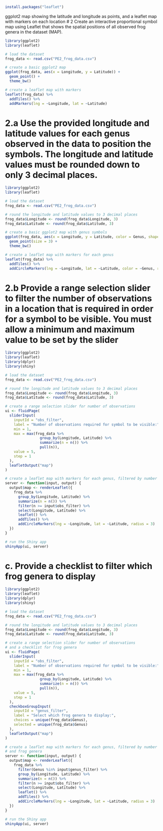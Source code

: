 ```r
install.packages("leaflet")
```

ggplot2 map showing the latitude and longitude as points, and a leaflet map with markers on each location
# 2 Create an interactive proportional symbol map using Leaflet that shows the spatial positions of all observed frog genera in the dataset (MAP).
```r
library(ggplot2)
library(leaflet)

# load the dataset
frog_data <- read.csv("PE2_frog_data.csv")

# create a basic ggplot2 map
ggplot(frog_data, aes(x = Longitude, y = Latitude)) +
  geom_point() +
  theme_bw()

# create a leaflet map with markers
leaflet(frog_data) %>%
  addTiles() %>%
  addMarkers(lng = ~Longitude, lat = ~Latitude)

```

# 2.a Use the provided longitude and latitude values for each genus observed in the data to position the symbols. The longitude and latitude values must be rounded down to only 3 decimal places.
```r
library(ggplot2)
library(leaflet)

# load the dataset
frog_data <- read.csv("PE2_frog_data.csv")

# round the longitude and latitude values to 3 decimal places
frog_data$Longitude <- round(frog_data$Longitude, 3)
frog_data$Latitude <- round(frog_data$Latitude, 3)

# create a basic ggplot2 map with genus symbols
ggplot(frog_data, aes(x = Longitude, y = Latitude, color = Genus, shape = Genus)) +
  geom_point(size = 3) +
  theme_bw()

# create a leaflet map with markers for each genus
leaflet(frog_data) %>%
  addTiles() %>%
  addCircleMarkers(lng = ~Longitude, lat = ~Latitude, color = ~Genus, radius = 3)

```

# 2.b Provide a range selection slider to filter the number of observations in a location that is required in order for a symbol to be visible. You must allow a minimum and maximum value to be set by the slider
```r
library(ggplot2)
library(leaflet)
library(dplyr)
library(shiny)

# load the dataset
frog_data <- read.csv("PE2_frog_data.csv")

# round the longitude and latitude values to 3 decimal places
frog_data$Longitude <- round(frog_data$Longitude, 3)
frog_data$Latitude <- round(frog_data$Latitude, 3)

# create a range selection slider for number of observations
ui <- fluidPage(
  sliderInput(
    inputId = "obs_filter",
    label = "Number of observations required for symbol to be visible:",
    min = 1,
    max = max(frog_data %>%
                group_by(Longitude, Latitude) %>%
                summarize(n = n()) %>%
                pull(n)),
    value = 5,
    step = 1
  ),
  leafletOutput("map")
)

# create a leaflet map with markers for each genus, filtered by number of observations
server <- function(input, output) {
  output$map <- renderLeaflet({
    frog_data %>%
      group_by(Longitude, Latitude) %>%
      summarize(n = n()) %>%
      filter(n >= input$obs_filter) %>%
      select(Longitude, Latitude) %>%
      leaflet() %>%
      addTiles() %>%
      addCircleMarkers(lng = ~Longitude, lat = ~Latitude, radius = 3)
  })
}

# run the Shiny app
shinyApp(ui, server)

```

# c. Provide a checklist to filter which frog genera to display
```r
library(ggplot2)
library(leaflet)
library(dplyr)
library(shiny)

# load the dataset
frog_data <- read.csv("PE2_frog_data.csv")

# round the longitude and latitude values to 3 decimal places
frog_data$Longitude <- round(frog_data$Longitude, 3)
frog_data$Latitude <- round(frog_data$Latitude, 3)

# create a range selection slider for number of observations
# and a checklist for frog genera
ui <- fluidPage(
  sliderInput(
    inputId = "obs_filter",
    label = "Number of observations required for symbol to be visible:",
    min = 1,
    max = max(frog_data %>%
                group_by(Longitude, Latitude) %>%
                summarize(n = n()) %>%
                pull(n)),
    value = 5,
    step = 1
  ),
  checkboxGroupInput(
    inputId = "genus_filter",
    label = "Select which frog genera to display:",
    choices = unique(frog_data$Genus),
    selected = unique(frog_data$Genus)
  ),
  leafletOutput("map")
)

# create a leaflet map with markers for each genus, filtered by number of observations
# and frog genera
server <- function(input, output) {
  output$map <- renderLeaflet({
    frog_data %>%
      filter(Genus %in% input$genus_filter) %>%
      group_by(Longitude, Latitude) %>%
      summarize(n = n()) %>%
      filter(n >= input$obs_filter) %>%
      select(Longitude, Latitude) %>%
      leaflet() %>%
      addTiles() %>%
      addCircleMarkers(lng = ~Longitude, lat = ~Latitude, radius = 3)
  })
}

# run the Shiny app
shinyApp(ui, server)

```

